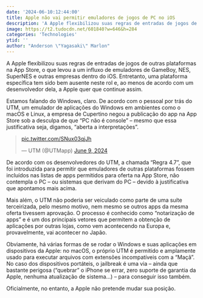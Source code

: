 ```yaml
---
date: '2024-06-10:12:44:00'
title: Apple não vai permitir emuladores de jogos de PC no iOS
description: 'A Apple flexibilizou suas regras de entradas de jogos de outras plataformas na App Store, o que levou a um influxo de emuladores de GameBoy, NES, SuperNES e outras empresas dentro do iOS. Entretanto, uma plataforma específica tem sido bem ausente neste rol e, ao menos de acordo com um desenvolvedor dela, a Apple quer que continue assim.'
image: https://t2.tudocdn.net/601840?w=646&h=284
categories: 'Technologies'
ytid: ''
author: "Anderson \"Yagasaki\" Marlon"
---
```


A Apple flexibilizou suas regras de entradas de jogos de outras plataformas na App Store, o que levou a um influxo de emuladores de GameBoy, NES, SuperNES e outras empresas dentro do iOS. Entretanto, uma plataforma específica tem sido bem ausente neste rol e, ao menos de acordo com um desenvolvedor dela, a Apple quer que continue assim.

Estamos falando do Windows, claro. De acordo com o pessoal por trás do UTM, um emulador de aplicações do Windows em ambientes como o macOS e Linux, a empresa de Cupertino negou a publicação do app na App Store sob a desculpa de que “PC não é console” – mesmo que essa justificativa seja, digamos, “aberta a interpretações”.

<blockquote class="twitter-tweet"><p lang="zxx" dir="ltr"><a href="https://t.co/SNux03qjJh">pic.twitter.com/SNux03qjJh</a></p>&mdash; UTM (@UTMapp) <a href="https://twitter.com/UTMapp/status/1799647652134654045?ref_src=twsrc%5Etfw">June 9, 2024</a></blockquote> <script async src="https://platform.twitter.com/widgets.js" charset="utf-8"></script>

De acordo com os desenvolvedores do UTM, a chamada “Regra 4.7”, que foi introduzida para permitir que emuladores de outras plataformas fossem incluídos nas listas de apps permitidos para oferta na App Store, não contempla o PC – ou sistemas que derivam do PC – devido à justificativa que apontamos mais acima.

Mais além, o UTM não poderia ser veiculado como parte de uma suíte terceirizada, pelo mesmo motivo, nem mesmo se outros apps da mesma oferta tivessem aprovação. O processo é conhecido como “notarização de apps” e é um dos principais vetores que permitem a obtenção de aplicações por outras lojas, como vem acontecendo na Europa e, provavelmente, vai acontecer no Japão.

Obviamente, há várias formas de se rodar o Windows e suas aplicações em dispositivos da Apple: no macOS, o próprio UTM é permitido e amplamente usado para executar arquivos com extensões incompatíveis com a “Maçã”. No caso dos dispositivos portáteis, o jailbreak é uma via – ainda que bastante perigosa (“quebrar” o iPhone se errar, zero suporte de garantia da Apple, nenhuma atualização de sistema…) – para conseguir isso também.

Oficialmente, no entanto, a Apple não pretende mudar sua posição.
